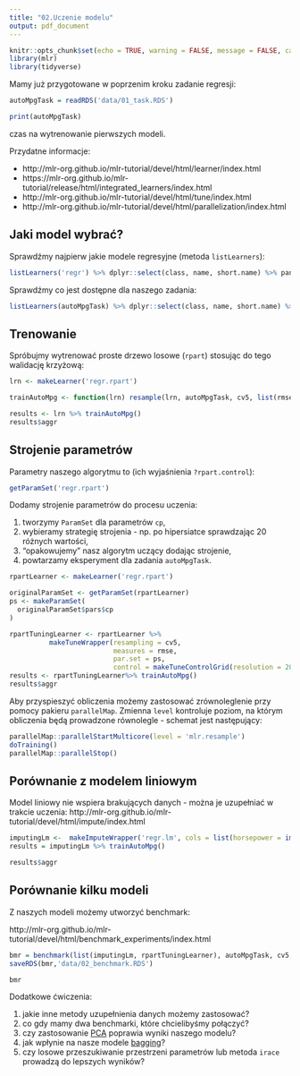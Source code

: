 ```yaml
---
title: "02.Uczenie modelu"
output: pdf_document
---
```

  
```r
knitr::opts_chunk$set(echo = TRUE, warning = FALSE, message = FALSE, cache = FALSE)
library(mlr)
library(tidyverse)
```



Mamy już przygotowane w poprzenim kroku zadanie regresji:
```r
autoMpgTask = readRDS('data/01_task.RDS')

print(autoMpgTask)
```
czas na wytrenowanie pierwszych modeli.


Przydatne informacje: 

- http://mlr-org.github.io/mlr-tutorial/devel/html/learner/index.html
- https://mlr-org.github.io/mlr-tutorial/release/html/integrated_learners/index.html
- http://mlr-org.github.io/mlr-tutorial/devel/html/tune/index.html
- http://mlr-org.github.io/mlr-tutorial/devel/html/parallelization/index.html


## Jaki model wybrać?


Sprawdźmy najpierw jakie modele regresyjne (metoda `listLearners`):
```r
listLearners('regr') %>% dplyr::select(class, name, short.name) %>% pander::pandoc.table() 
```

Sprawdźmy co jest dostępne dla naszego zadania:
```r
listLearners(autoMpgTask) %>% dplyr::select(class, name, short.name) %>% pander::pandoc.table() 
```

## Trenowanie

Spróbujmy wytrenować proste drzewo losowe (`rpart`) stosując do tego walidację krzyżową:

```r
lrn <- makeLearner('regr.rpart')

trainAutoMpg <- function(lrn) resample(lrn, autoMpgTask, cv5, list(rmse, setAggregation(rmse, test.sd)))

results <- lrn %>% trainAutoMpg() 
results$aggr
```

## Strojenie parametrów

Parametry naszego algorytmu to (ich wyjaśnienia `?rpart.control`):
```r
getParamSet('regr.rpart')
```

Dodamy strojenie parametrów do procesu uczenia:

1. tworzymy `ParamSet` dla parametrów `cp`,
2. wybieramy strategię strojenia - np. po hipersiatce sprawdzając 20 różnych wartości,
3. "opakowujemy" nasz algorytm uczący dodając strojenie,
4. powtarzamy eksperyment dla zadania `autoMpgTask`.

```r
rpartLearner <- makeLearner('regr.rpart')

originalParamSet <- getParamSet(rpartLearner)
ps <- makeParamSet(
  originalParamSet$pars$cp
)

rpartTuningLearner <- rpartLearner %>%  
          makeTuneWrapper(resampling = cv5, 
                          measures = rmse, 
                          par.set = ps, 
                          control = makeTuneControlGrid(resolution = 20))
results <- rpartTuningLearner%>% trainAutoMpg() 
results$aggr
```

Aby przyspieszyć obliczenia możemy zastosować zrównoleglenie przy pomocy pakieru `parallelMap`.
Zmienna `level` kontroluje poziom, na którym obliczenia będą prowadzone równolegle  - schemat jest następujący:

```r
parallelMap::parallelStartMulticore(level = 'mlr.resample')
doTraining()
parallelMap::parallelStop()
```

## Porównanie z modelem liniowym

Model liniowy nie wspiera brakujących danych - można je uzupełniać w trakcie uczenia: http://mlr-org.github.io/mlr-tutorial/devel/html/impute/index.html

```r
imputingLm <-  makeImputeWrapper('regr.lm', cols = list(horsepower = imputeMode())) 
results = imputingLm %>% trainAutoMpg() 

results$aggr
```

## Porównanie kilku modeli

Z naszych modeli możemy utworzyć benchmark:

http://mlr-org.github.io/mlr-tutorial/devel/html/benchmark_experiments/index.html

```r
bmr = benchmark(list(imputingLm, rpartTuningLearner), autoMpgTask, cv5, measures = list(rmse, setAggregation(rmse, test.sd)))
saveRDS(bmr,'data/02_benchmark.RDS')

bmr
```

Dodatkowe ćwiczenia:

1. jakie inne metody uzupełnienia danych możemy zastosować?
2. co gdy mamy dwa benchmarki, które chcielibyśmy połączyć?
3. czy zastosowanie [PCA](https://mlr-org.github.io/mlr-tutorial/release/html/preproc/index.html#preprocessing-with-makepreprocwrappercaret) poprawia wyniki naszego modelu?
4. jak wpłynie na nasze modele [bagging](https://mlr-org.github.io/mlr-tutorial/devel/html/bagging/index.html)?
5. czy losowe przeszukiwanie przestrzeni parametrów lub metoda `irace` prowadzą do lepszych wyników?